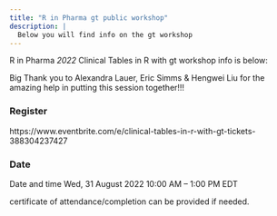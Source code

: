 ```yaml
---
title: "R in Pharma gt public workshop"
description: |
  Below you will find info on the gt workshop
---
```


R in Pharma _2022_ Clinical Tables in R with gt workshop info is below:

Big Thank you to Alexandra Lauer, Eric Simms & Hengwei Liu for the amazing help in putting this session together!!!

### Register

https://www.eventbrite.com/e/clinical-tables-in-r-with-gt-tickets-388304237427

### Date

Date and time
Wed, 31 August 2022
10:00 AM – 1:00 PM EDT

certificate of attendance/completion can be provided if needed.
